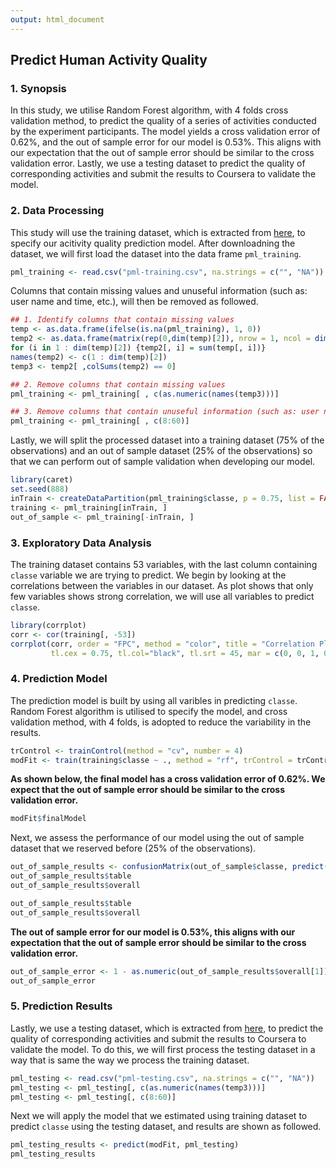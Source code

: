 ```yaml
---
output: html_document
---
```


## Predict Human Activity Quality

### 1. Synopsis
In this study, we utilise Random Forest algorithm, with 4 folds cross validation method, to predict the quality of a series of activities conducted by the experiment participants. The model yields a cross validation error of 0.62%, and the out of sample error for our model is 0.53%. This aligns with our expectation that the out of sample error should be similar to the cross validation error. Lastly, we use a testing dataset to predict the quality of corresponding activities and submit the results to Coursera to validate the model.

### 2. Data Processing
This study will use the training dataset, which is extracted from [here](https://d396qusza40orc.cloudfront.net/predmachlearn/pml-training.csv), to specify our acitivity quality prediction model. After downloadning the dataset, we will first load the dataset into the data frame `pml_training`.
```r
pml_training <- read.csv("pml-training.csv", na.strings = c("", "NA"))
```

Columns that contain missing values and unuseful information (such as: user name and time, etc.), will then be removed as followed.
```r
## 1. Identify columns that contain missing values
temp <- as.data.frame(ifelse(is.na(pml_training), 1, 0))
temp2 <- as.data.frame(matrix(rep(0,dim(temp)[2]), nrow = 1, ncol = dim(temp)[2]))
for (i in 1 : dim(temp)[2]) {temp2[, i] = sum(temp[, i])}
names(temp2) <- c(1 : dim(temp)[2])
temp3 <- temp2[ ,colSums(temp2) == 0]

## 2. Remove columns that contain missing values
pml_training <- pml_training[ , c(as.numeric(names(temp3)))]

## 3. Remove columns that contain unuseful information (such as: user name and time, etc.)
pml_training <- pml_training[ , c(8:60)]
```

Lastly, we will split the processed dataset into a training dataset (75% of the observations) and an out of sample dataset (25% of the observations) so that we can perform out of sample validation when developing our model.
```r
library(caret)
set.seed(888)
inTrain <- createDataPartition(pml_training$classe, p = 0.75, list = FALSE)
training <- pml_training[inTrain, ]
out_of_sample <- pml_training[-inTrain, ]
```

### 3. Exploratory Data Analysis
The training dataset contains 53 variables, with the last column containing `classe` variable we are trying to predict. We begin by looking at the correlations between the variables in our dataset. As plot shows that only few variables shows strong correlation, we will use all variables to predict `classe`.
```r
library(corrplot)
corr <- cor(training[, -53])
corrplot(corr, order = "FPC", method = "color", title = "Correlation Plot", type = "lower",
         tl.cex = 0.75, tl.col="black", tl.srt = 45, mar = c(0, 0, 1, 0))
```

### 4. Prediction Model
The prediction model is built by using all varibles in predicting `classe`. Random Forest algorithm is utilised to specify the model, and cross validation method, with 4 folds, is adopted to reduce the variability in the results.
```r
trControl <- trainControl(method = "cv", number = 4)
modFit <- train(training$classe ~ ., method = "rf", trControl = trControl, prox = TRUE, data = training)
```

**As shown below, the final model has a cross validation error of 0.62%. We expect that the out of sample error should be similar to the cross validation error.**
```r
modFit$finalModel
```

Next, we assess the performance of our model using the out of sample dataset that we reserved before (25% of the observations).
```r
out_of_sample_results <- confusionMatrix(out_of_sample$classe, predict(modFit, out_of_sample))
out_of_sample_results$table
out_of_sample_results$overall
```
```r
out_of_sample_results$table
out_of_sample_results$overall
```

**The out of sample error for our model is 0.53%, this aligns with our expectation that the out of sample error should be similar to the cross validation error.**
```r
out_of_sample_error <- 1 - as.numeric(out_of_sample_results$overall[1])
out_of_sample_error
```

### 5. Prediction Results
Lastly, we use a testing dataset, which is extracted from [here](https://d396qusza40orc.cloudfront.net/predmachlearn/pml-testing.csv), to predict the quality of corresponding activities and submit the results to Coursera to validate the model. To do this, we will first process the testing dataset in a way that is same the way we process the training dataset.
```r
pml_testing <- read.csv("pml-testing.csv", na.strings = c("", "NA"))
pml_testing <- pml_testing[, c(as.numeric(names(temp3)))]
pml_testing <- pml_testing[, c(8:60)]
```

Next we will apply the model that we estimated using training dataset to predict `classe` using the testing dataset, and results are shown as followed.
```r
pml_testing_results <- predict(modFit, pml_testing)
pml_testing_results
```